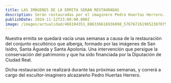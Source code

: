 ```yaml
---
title: LAS IMÁGENES DE LA ERMITA SERÁN RESTAURADAS
description: Serán restauradas por el imaginero Pedro Huertas Herrero.
publishDate: 2024-11-12T23:00:00.000Z
image: /images/actualidad/466104351_886336616936898_5767672619852387075_n.webp
---
```


Nuestra ermita se quedará vacía unas semanas a causa de la restauración del conjunto escultórico que alberga, formado por las imágenes de San Isidro, Santa Águeda y Santa Apolonia. Una intervención que persigue la conservación del patrimonio y que ha sido financiada por la Diputación de Ciudad Real.

Dicha restauración se realizará durante las próximas semanas, y correrá a cargo del escultor-imaginero alcazareño Pedro Huertas Herrero.
